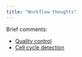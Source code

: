 ```yaml
---
title: "Workflow thoughts"
---
```


Brief comments:

- [Quality control](software/correlations/qc.html)
- [Cell cycle detection](software/marker_detection/cycling.html)
